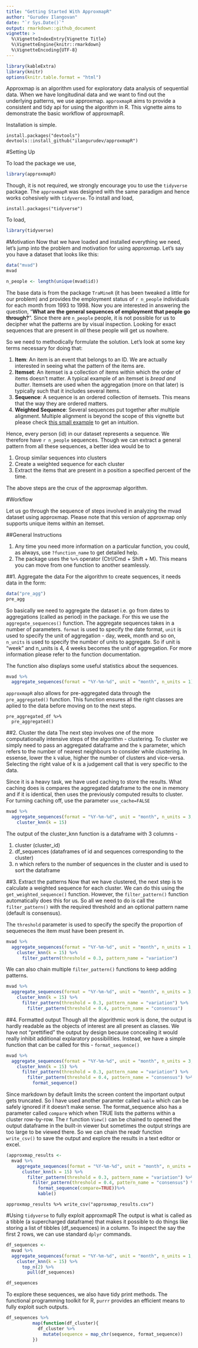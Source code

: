 ```yaml
---
title: "Getting Started With ApproxmapR"
author: "Gurudev Ilangovan"
date: "`r Sys.Date()`"
output: rmarkdown::github_document
vignette: >
  %\VignetteIndexEntry{Vignette Title}
  %\VignetteEngine{knitr::rmarkdown}
  %\VignetteEncoding{UTF-8}
---
```


```r
library(kableExtra)
library(knitr)
options(knitr.table.format = "html") 
```


Approxmap is an algorithm used for exploratory data analysis of sequential data. When we have longitudinal data and we want to find out the underlying patterns, we use approxmap. `approxmapR` aims to provide a consistent and tidy api for using the algorithm in R. This vignette aims to demonstrate the basic workflow of approxmapR. 

Installation is simple.
```
install.packages("devtools")
devtools::install_github("ilangurudev/approxmapR")
```
#Setting Up

To load the package we use,
```r
library(approxmapR)
```

Though, it is not required, we strongly encourage you to use the `tidyverse` package. The `approxmapR` was designed with the same paradigm and hence works cohesively with `tidyverse`. To install and load,
```
install.packages("tidyverse")
```
To load,
```r
library(tidyverse)
```


#Motivation
Now that we have loaded and installed everything we need, let's jump into the problem and motivation for using approxmap. Let's say you have a dataset that looks like this:

```r
data("mvad")
mvad
```

```r
n_people <- length(unique(mvad$id))
```


The base data is from the package `TraMineR` (it has been tweaked a little for our problem) and provides the employment status of `r n_people` individuals for each month from 1993 to 1998. Now you are interested in answering the question, "**What are the general sequences of employment that people go through?**". Since there are `n_people` people, it is not possible for us to decipher what the patterns are by visual inspection. Looking for exact sequences that are present in *all* these people will get us nowhere. 

So we need to methodically formulate the solution. Let's look at some key terms necessary for doing that:

1. **Item**: An item is an event that belongs to an ID. We are actually interested in seeing what the pattern of the items are.
2. **Itemset**: An itemset is a collection of items within which the order of items doesn't matter. A typical example of an itemset is *bread and butter*. Itemsets are used when the aggregation (more on that later) is typically such that it includes several items.
3. **Sequence**: A sequence is an ordered collection of itemsets. This means that the way they are ordered matters.
4. **Weighted Sequence**: Several sequences put together after multiple alignment. Multiple alignment is beyond the scope of this vignette but please check [this small example](https://en.wikipedia.org/wiki/Levenshtein_distance) to get an intuition.  

Hence, every person (id) in our dataset represents a sequence. We therefore have `r n_people` sequences. Though we can extract a general pattern from all these sequences, a better idea would be to 

1. Group similar sequences into clusters
2. Create a weighted sequence for each cluster
3. Extract the items that are present in a position a specified percent of the time.

The above steps are the crux of the approxmap algorithm.

#Workflow

Let us go through the sequence of steps involved in analyzing the mvad dataset using approxmap. Please note that this version of approxmap only supports unique items within an itemset.

##General Instructions

1. Any time you need more information on a particular function, you could, as always, use `?function_name` to get detailed help.
2. The package uses the `%>%` operator (Ctrl/Cmd + Shift + M). This means you can move from one function to another seamlessly. 

##1. Aggregate the data
For the algorithm to create sequences, it needs data in the form:
```r
data("pre_agg")
pre_agg
```

So basically we need to aggregate the dataset i.e. go from dates to aggregations (called as period) in the package. For this we use the `aggregate_sequences()` function. The aggregate sequences takes in a number of parameters. `format` is used to specify the date format, `unit` is used to specify the unit of aggregation - day, week, month and so on, `n_units` is used to specify the number of units to aggregate. So if unit is "week" and n_units is 4, 4 weeks becomes the unit of aggregation. For more information please refer to the function documentation. 

The function also displays some useful statistics about the sequences. 

```r
mvad %>%
  aggregate_sequences(format = "%Y-%m-%d", unit = "month", n_units = 1)
```

`approxmapR` also allows for pre-aggregated data through the `pre_aggregated()` function. This function ensures all the right classes are aplied to the data before moving on to the next steps. 

```
pre_aggregated_df %>%
  pre_aggregated()
```

##2. Cluster the data
The next step involves one of the more computationally intensive steps of the algorithm - clustering. To cluster we simply need to pass an aggregated dataframe and the `k` parameter, which refers to the number of nearest neighbours to consider while clustering. In essense, lower the `k` value, higher the number of clusters and vice-versa. Selecting the right value of k is a judgement call that is very specific to the data. 

Since it is a heavy task, we have used caching to store the results. What caching does is compares the aggregated dataframe to the one in memory and if it is identical, then uses the previously computed results to cluster. For turning caching off, use the parameter `use_cache=FALSE`
```r
mvad %>%
  aggregate_sequences(format = "%Y-%m-%d", unit = "month", n_units = 3, summary_stats=FALSE) %>%
    cluster_knn(k = 15)
```

The output of the cluster_knn function is a dataframe with 3 columns - 

1. cluster (cluster_id) 
2. df_sequences (dataframes of id and sequences corresponding to the cluster)
3. n which refers to the number of sequences in the cluster and is used to sort the dataframe

##3. Extract the patterns
Now that we have clustered, the next step is to calculate a weighted sequence for each cluster. We can do this using the `get_weighted_sequence()` function. However, the `filter_pattern()` function automatically does this for us. So all we need to do is call the `filter_pattern()` with the required threshold and an optional pattern name (default is consensus).

The `threshold` parameter is used to specify the specify the proportion of sequeneces the item must have been present in. 

```r
mvad %>%
  aggregate_sequences(format = "%Y-%m-%d", unit = "month", n_units = 1, summary_stats=FALSE) %>%
    cluster_knn(k = 15) %>%
      filter_pattern(threshold = 0.3, pattern_name = "variation")
```

We can also chain multiple `filter_pattern()` functions to keep adding patterns. 

```r
mvad %>%
  aggregate_sequences(format = "%Y-%m-%d", unit = "month", n_units = 3, summary_stats=FALSE) %>%
    cluster_knn(k = 15) %>%
      filter_pattern(threshold = 0.3, pattern_name = "variation") %>%
        filter_pattern(threshold = 0.4, pattern_name = "consensus") 
```

##4. Formatted output
Though all the algorithmic work is done, the output is hardly readable as the objects of interest are all present as classes. We have not "prettified" the output by design because concealing it would really inhibit additional explaratory possibilities. Instead, we have a simple function that can be called for this - `format_sequence()`

```r
mvad %>%
  aggregate_sequences(format = "%Y-%m-%d", unit = "month", n_units = 3, summary_stats=FALSE) %>%
    cluster_knn(k = 15) %>%
      filter_pattern(threshold = 0.3, pattern_name = "variation") %>%
        filter_pattern(threshold = 0.4, pattern_name = "consensus") %>%
          format_sequence() 
```

Since markdown by default limits the screen content the important output gets truncated. So I have used another paramter called `kable` which can be safely ignored if it doesn't make sense. 
The format_sequence also has a parameter called `compare` which when TRUE lists the patterns within a cluster row-by-row. The r function `View()` can be chained to opened the output dataframe in the built-in viewer but sometimes the output strings are too large to be viewed there. So we can chain the readr function `write_csv()` to save the output and explore the results in a text editor or excel. 

```r
(approxmap_results <- 
  mvad %>%
    aggregate_sequences(format = "%Y-%m-%d", unit = "month", n_units = 3, summary_stats=FALSE) %>%
      cluster_knn(k = 15) %>%
        filter_pattern(threshold = 0.3, pattern_name = "variation") %>%
          filter_pattern(threshold = 0.4, pattern_name = "consensus") %>%
            format_sequence(compare=TRUE))%>%
            kable()
```
```
approxmap_results %>% write_csv("approxmap_results.csv")
```

#Using `tidyverse` to fully exploit approxmapR
The output is what is called as a tibble (a supercharged dataframe) that makes it possible to do things like storing a list of tibbles (df_sequences) in a column. To inspect the say the first 2 rows, we can use standard `dplyr` commands.
```r
df_sequences <- 
  mvad %>%
  aggregate_sequences(format = "%Y-%m-%d", unit = "month", n_units = 1, summary_stats=FALSE) %>%
    cluster_knn(k = 15) %>%
      top_n(2) %>%
        pull(df_sequences)

df_sequences
```

To explore these sequences, we also have tidy print methods. The functional programming toolkit for R, `purrr` provides an efficient means to fully exploit such outputs. 

```r
df_sequences %>%
          map(function(df_cluster){
            df_cluster %>%
              mutate(sequence = map_chr(sequence, format_sequence))
          })
```

